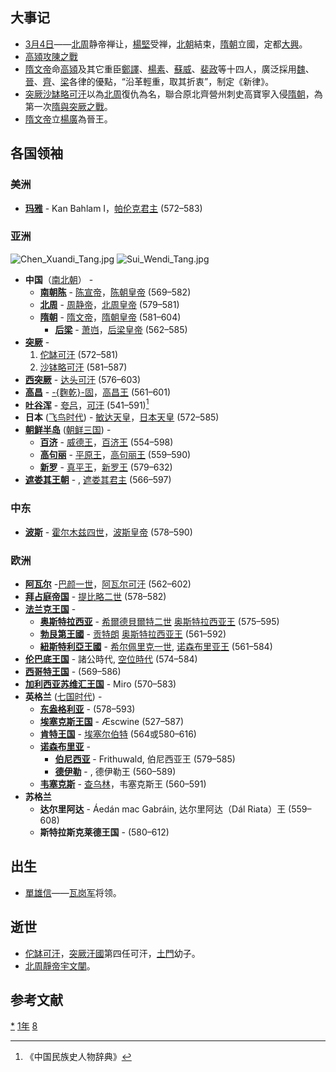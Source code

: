 {{yearTOC|581|高昌'''[[延昌_(麴乾固)|延昌]]二十一年'''；西梁'''[[天保_(萧岿)|天保]]二十年'''；南朝陳'''[[太建|太建]]十三年'''；北周'''[[大定_(宇文衍)|大定]]元年'''；隋'''[[开皇|开皇]]元年'''；新罗'''[[鴻濟|鴻濟]]十年'''}}

== 大事记 ==
*[[3月4日|3月4日]]——[[北周|北周]]静帝禅让，[[楊堅|楊堅]]受禅，[[北朝|北朝]]結束，[[隋朝|隋朝]]立國，定都[[西安|大興]]。
*[[高熲攻陳之戰|高熲攻陳之戰]]
*[[隋文帝|隋文帝]]命[[高熲|高熲]]及其它重臣[[鄭譯|鄭譯]]、[[楊素|楊素]]、[[蘇威|蘇威]]、[[裴政|裴政]]等十四人，廣泛採用[[曹魏|魏]]、[[晉朝|晉]]、[[北齊|齊]]、[[南梁|梁]]各律的優點，“沿革輕重，取其折衷”，制定《新律》。
*[[突厥|突厥]][[沙缽略可汗|沙缽略可汗]]以為[[北周|北周]]復仇為名，聯合原北齊營州刺史高寶寧入侵[[隋朝|隋朝]]，為第一次[[隋與突厥之戰|隋與突厥之戰]]。
*[[隋文帝|隋文帝]]立[[楊廣|楊廣]]為晉王。

== 各国领袖 ==

=== 美洲 ===
*'''[[玛雅文明|玛雅]]''' - Kan Bahlam I，[[帕伦克|帕伦克君主]] (572–583)

===亚洲===
[[File:Chen_Xuandi_Tang.jpg|thumb]]
[[File:Sui_Wendi_Tang.jpg|thumb]]
*'''中国'''（[[南北朝|南北朝]]） - 
**'''[[南朝陈|南朝陈]]''' - [[陈宣帝|陈宣帝]]，[[南北朝君主列表|陈朝皇帝]] (569–582)
**'''[[北周|北周]]''' - [[周静帝|周静帝]]，[[南北朝君主列表|北周皇帝]] (579–581)
**'''[[隋朝|隋朝]]''' - [[隋文帝|隋文帝]]，[[隋朝君主列表|隋朝皇帝]] (581–604)
***'''[[后梁_(南朝)|后梁]]''' - [[萧岿|萧岿]]，[[南北朝君主列表|后梁皇帝]] (562–585)
*'''[[突厥|突厥]]''' - 
*#[[佗缽可汗|佗缽可汗]] (572–581)
*#[[沙钵略可汗|沙钵略可汗]] (581–587)
*'''[[西突厥|西突厥]]''' - [[达头可汗|达头可汗]] (576–603)
*'''[[高昌|高昌]]''' -  [[麴乾固|-{麴乾}-固]]，[[麴氏高昌|高昌王]] (561–601)
*'''[[吐谷浑|吐谷浑]]''' - [[夸吕|夸吕]]，[[吐谷浑首领列表|可汗]] (541–591)<ref>《中国民族史人物辞典》</ref>
*'''日本''' ([[飞鸟时代|飞鸟时代]]) -  [[敏达天皇|敏达天皇]]，[[日本天皇列表|日本天皇]] (572–585)
*'''[[朝鲜半岛|朝鲜半岛]]''' ([[朝鲜三国|朝鲜三国]]) -
**'''[[百济|百济]]''' - [[威德王_(百濟)|威德王]]，[[百济君主列表|百济王]] (554–598)
**'''[[高句丽|高句丽]]''' - [[平原王|平原王]]，[[高句丽君主列表|高句丽王]] (559–590)
**'''[[新罗|新罗]]''' - [[真平王|真平王]]，[[新罗君主列表|新罗王]] (579–632)
*'''[[遮娄其王朝|遮娄其王朝]]''' - {{link-en|稱鎧王一世|Kirtivarman I}}, [[遮娄其王朝#历代君主|遮娄其君主]] (566–597)

===中东===
*'''[[波斯|波斯]]''' - [[霍尔木兹四世|霍尔木兹四世]]，[[萨珊王朝|波斯皇帝]] (578–590)

===欧洲===
*'''[[阿瓦尔人|阿瓦尔]]''' -[[伯颜一世|巴颜一世]]，[[可汗|阿瓦尔可汗]] (562–602)
*'''[[拜占庭帝国|拜占庭帝国]]''' - [[提比略二世|提比略二世]] (578–582)
*'''[[法兰克王国|法兰克王国]]''' - 
**'''[[奥斯特拉西亚|奥斯特拉西亚]]''' - [[希爾德貝爾特二世|希爾德貝爾特二世]] [[墨洛温王朝|奥斯特拉西亚王]] (575–595)
**'''[[勃艮第|勃艮第王國]]''' - [[贡特朗|贡特朗]] [[墨洛温王朝|奥斯特拉西亚王]] (561–592)
**'''[[紐斯特利亞|紐斯特利亞王國]]''' - [[希尔佩里克一世|希尔佩里克一世]], [[墨洛温王朝|诺森布里亚王]] (561–584)
*'''[[伦巴底人|伦巴底王国]]''' - 諸公時代, [[空位時代|空位時代]] (574–584)
*'''[[西哥特王国|西哥特王国]]''' - {{link-en|利奥维吉尔德|Liuvigild}} (569–586)
*'''[[加利西亚王国|加利西亚]][[苏维汇人|苏维汇王国]]''' - Miro (570–583)
*'''英格兰''' ([[七国时代|七国时代]]) - 
**'''[[东盎格利亚|东盎格利亚]]''' - {{link-en|提提拉|Tytila of East Anglia}} (578–593)
**'''[[埃塞克斯王国|埃塞克斯王国]]''' - Æscwine (527–587)
**'''[[肯特王国|肯特王国]]''' - [[埃塞尔伯特_(肯特王国)|埃塞尔伯特]] (564或580–616)
**'''[[诺森布里亚|诺森布里亚]]''' - 
***'''[[伯尼西亚|伯尼西亚]]''' - Frithuwald, 伯尼西亚王 (579–585)
***'''[[德伊勒|德伊勒]]''' - {{link-en|埃拉|Ælla of Deira}}, 德伊勒王 (560–589)
**'''[[韦塞克斯|韦塞克斯]]''' - [[查乌林_(威塞克斯)|查乌林]]，韦塞克斯王 (560–591)
*'''苏格兰'''
**'''达尔里阿达''' - Áedán mac Gabráin, 达尔里阿达（Dál Riata）王 (559–608)
**'''斯特拉斯克莱德王国''' - {{link-en|赖泽赫·哈尔|Rhydderch Hael}} (580–612)
== 出生 ==
* [[單雄信|單雄信]]——[[瓦岗军|瓦岗军]]将领。

== 逝世 ==
{{Wikisource year mention}}
*[[佗缽可汗|佗缽可汗]]，[[突厥汗國|突厥汗國]]第四任可汗，[[土門|土門]]幼子。
*[[北周靜帝|北周靜帝]][[宇文闡|宇文闡]]。

==参考文献==
{{reflist}}

[[Category:581年|*]]
[[Category:580年代|1年]]
[[Category:6世纪各年|8]]